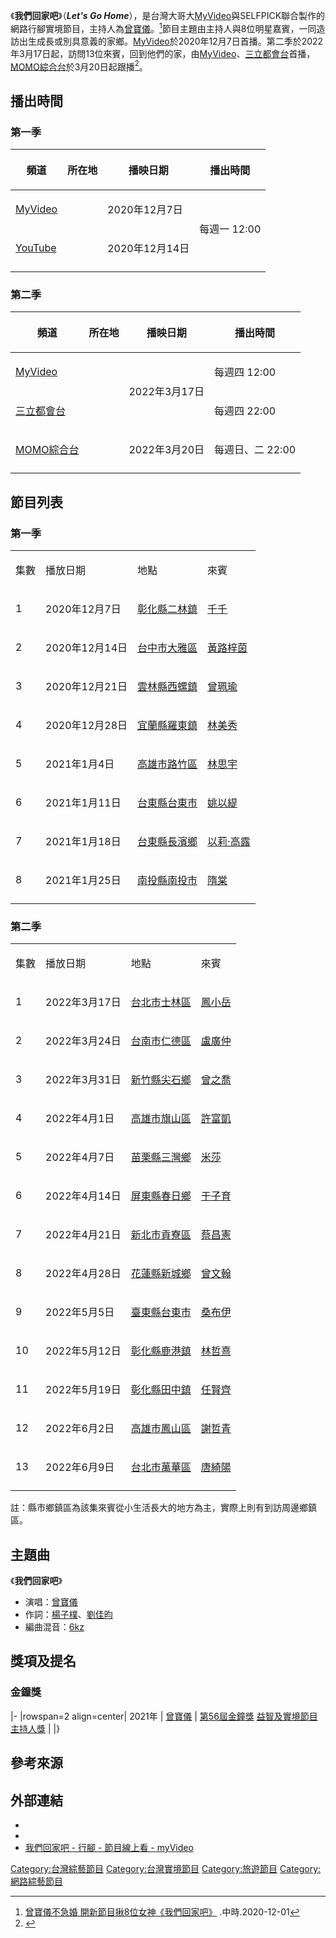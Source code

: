 {{Infobox Television
| 名稱      = 我們回家吧 
| original_name = Let's Go Home
| 圖片      = 
| 圖說      =
| 分類      = 行腳實境節目
| 主持      = [[曾寶儀|曾寶儀]]
| 旁白      = 
| 標語      = 
| 國家      = {{TWN}}
| 語言      = [[中華民國國語|國語]]
| 監製      = [[台灣大哥大#MyVideo自製節目列表|MyVideo]]
| 製作人    = 
| 執行製作  = 
| 製作公司  = 斯爾夫股份有限公司
| 集數      = 8集
| 每集時間    = 40分鐘
| 頻道      = 第一季 [[台灣大哥大#MyVideo自製節目列表|MyVideo]]
| 播出國家   = {{TWN}} 
| 開始      = {{start date|2020|12|07}}
| 結束      = {{end date|2021|01|25}}
| 播出時間   = 每週一 12:00
| 晚於      = 
| 早於      = 
| 頻道1      = 第二季 [[台灣大哥大#MyVideo自製節目列表|MyVideo]]
| 播出國家1   = {{TWN}} 
| 開始1      = {{start date|2022|03|17}}
| 結束1      = 
| 播出時間1   = 每週四 12:00
| 官方網站  = 
| 外景 = {{TWN}}
}}
《'''我們回家吧'''》（'''''Let's Go Home'''''），是台灣大哥大[[台灣大哥大#MyVideo自製節目列表|MyVideo]]與SELFPICK聯合製作的網路行腳實境節目，主持人為[[曾寶儀|曾寶儀]]。<ref>[https://www.chinatimes.com/realtimenews/20201201004331-260404 曾寶儀不急婚 開新節目揪8位女神《我們回家吧》] {{Wayback|url=https://www.chinatimes.com/realtimenews/20201201004331-260404 |date=20210114190310 }}.中時.2020-12-01</ref>節目主題由主持人與8位明星嘉賓，一同造訪出生成長或別具意義的家鄉。[[台灣大哥大#數位內容服務|MyVideo]]於2020年12月7日首播。第二季於2022年3月17日起，訪問13位來賓，回到他們的家，由[[台灣大哥大#數位內容服務|MyVideo]]、[[三立都會台|三立都會台]]首播，[[MOMOTV|MOMO綜合台]]於3月20日起跟播<ref>{{Cite web|url=https://www.facebook.com/backmyhome2020/posts/421746033035312|title=我們回家吧2 播出公告|work=[[Facebook|Facebook]]專頁|date=2022-02-23|accessdate=2022-02-23|language=zh}}</ref>。

== 播出時間 ==
{{Note24hUTC+8}}
=== 第一季 ===
{| class="wikitable" style="text-align:center"
|- 
!頻道||所在地||播映日期||播出時間
|- 
|[[台灣大哥大#MyVideo自製節目列表|MyVideo]]||rowspan=2|{{TWN}}||2020年12月7日||rowspan=2|每週一 12:00
|-
|[[YouTube|YouTube]]||2020年12月14日
|-
|}
=== 第二季 ===
{| class="wikitable" style="text-align:center"
|- 
!頻道||所在地||播映日期||播出時間
|- 
|[[台灣大哥大#MyVideo自製節目列表|MyVideo]]||rowspan=3|{{TWN}}||rowspan=2|2022年3月17日||每週四 12:00
|-
|[[三立都會台|三立都會台]]||每週四 22:00
|-
|[[MOMOTV|MOMO綜合台]]||2022年3月20日||每週日、二 22:00
|-
|}

== 節目列表 ==
===第一季===
{| class="wikitable" style="text-align:center;"
|集數
|播放日期
|地點
|來賓
|-
|1
|2020年12月7日
|[[彰化縣|彰化縣]][[二林鎮|二林鎮]]
|[[千千|千千]]
|-
|2
|2020年12月14日
|[[台中市|台中市]][[大雅區|大雅區]]
|[[黃路梓茵|黃路梓茵]]
|-
|3
|2020年12月21日
|[[雲林縣|雲林縣]][[西螺鎮|西螺鎮]]
|[[曾珮瑜|曾珮瑜]]
|-
|4
|2020年12月28日
|[[宜蘭縣|宜蘭縣]][[羅東鎮_(台灣)|羅東鎮]]
|[[林美秀_(演員)|林美秀]]
|-
|5
|2021年1月4日
|[[高雄市|高雄市]][[路竹區|路竹區]]
|[[林思宇|林思宇]]
|-
|6
|2021年1月11日
|[[台東縣|台東縣]][[台東市|台東市]]
|[[姚以緹|姚以緹]]
|-
|7
|2021年1月18日
|[[台東縣|台東縣]][[長濱鄉|長濱鄉]]
|[[以莉·高露|以莉·高露]]
|-
|8
|2021年1月25日
|[[南投縣|南投縣]][[南投市|南投市]]
|[[隋棠|隋棠]]
|-
|}

===第二季===
{| class="wikitable" style="text-align:center;"
|集數
|播放日期
|地點
|來賓
|-
|1
|2022年3月17日
|[[台北市|台北市]][[士林區|士林區]]
|[[鳳小岳|鳳小岳]]
|-
|2
|2022年3月24日
|[[台南市|台南市]][[仁德區|仁德區]]
|[[盧廣仲|盧廣仲]]
|-
|3
|2022年3月31日
|[[新竹縣|新竹縣]][[尖石鄉|尖石鄉]]
|[[曾之喬|曾之喬]]
|-
|4
|2022年4月1日
|[[旗山區|高雄市旗山區]]
|[[許富凱|許富凱]]
|-
|5
|2022年4月7日
|[[苗栗縣|苗栗縣]][[三灣鄉|三灣鄉]]
|[[米莎|米莎]]
|-
|6
|2022年4月14日
|[[屏東縣|屏東縣]][[春日鄉|春日鄉]]
|[[琇琴|于子育]]
|-
|7
|2022年4月21日
|[[新北市|新北市]][[貢寮區|貢寮區]]
|[[蔡昌憲|蔡昌憲]]
|-
|8
|2022年4月28日
|[[花蓮縣|花蓮縣]][[新城鄉|新城鄉]]
|[[阿翰|曾文翰]]
|-
|9
|2022年5月5日
|[[臺東縣|臺東縣]][[台東市|台東市]]
|[[桑布伊|桑布伊]]
|-
|10
|2022年5月12日
|[[彰化縣|彰化縣]][[鹿港鎮|鹿港鎮]]
|[[林哲熹|林哲熹]]
|-
|11
|2022年5月19日
|[[彰化縣|彰化縣]][[田中鎮|田中鎮]]
|[[任賢齊|任賢齊]]
|-
|12
|2022年6月2日
|[[高雄市|高雄市]][[鳳山區|鳳山區]]
|[[謝哲青|謝哲青]]
|-
|13
|2022年6月9日
|[[台北市|台北市]][[萬華區|萬華區]]
|[[唐綺陽|唐綺陽]]
|-
|}

註：縣市鄉鎮區為該集來賓從小生活長大的地方為主，實際上則有到訪周邊鄉鎮區。

== 主題曲 ==
《'''我們回家吧'''》
* 演唱：[[曾寶儀|曾寶儀]]
* 作詞：[[楊子樸|楊子樸]]、[[劉佳昀|劉佳昀]]
* 編曲混音：[[6kz|6kz]]

==獎項及提名==
===金鐘獎===
{{awards table}}
|-
|rowspan=2 align=center| 2021年 
| [[曾寶儀|曾寶儀]]
| [[第56屆金鐘獎|第56屆金鐘獎]]  [[金鐘獎益智及實境節目獎得獎列表|益智及實境節目主持人獎]] 
| {{nom}}
|}

== 參考來源 ==
{{Reflist}}
== 外部連結 ==
* {{instagram|bowie0221}}
* {{Facebook|backmyhome2020}}
* [https://www.myvideo.net.tw/details/3/14305 我們回家吧 - 行腳 - 節目線上看 - myVideo] {{Wayback|url=https://www.myvideo.net.tw/details/3/14305 |date=20211003001337 }}

[[Category:台灣綜藝節目|Category:台灣綜藝節目]]
[[Category:台灣實境節目|Category:台灣實境節目]]
[[Category:旅遊節目|Category:旅遊節目]]
[[Category:網路綜藝節目|Category:網路綜藝節目]]